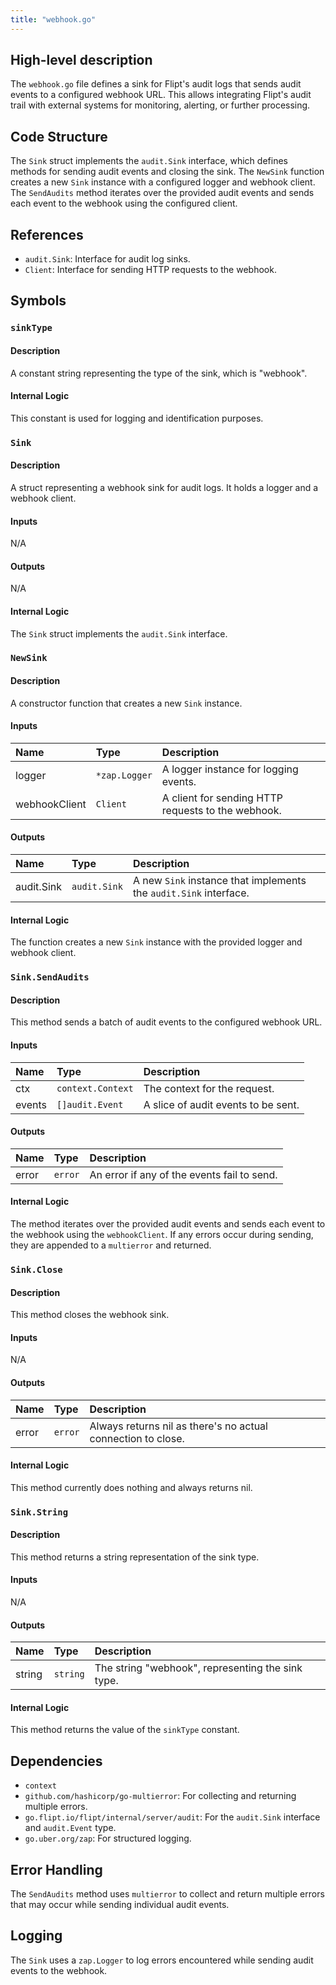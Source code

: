 ```yaml
---
title: "webhook.go"
---
```


## High-level description
The `webhook.go` file defines a sink for Flipt's audit logs that sends audit events to a configured webhook URL. This allows integrating Flipt's audit trail with external systems for monitoring, alerting, or further processing.

## Code Structure
The `Sink` struct implements the `audit.Sink` interface, which defines methods for sending audit events and closing the sink. The `NewSink` function creates a new `Sink` instance with a configured logger and webhook client. The `SendAudits` method iterates over the provided audit events and sends each event to the webhook using the configured client.

## References
- `audit.Sink`: Interface for audit log sinks.
- `Client`: Interface for sending HTTP requests to the webhook.

## Symbols

### `sinkType`
#### Description
A constant string representing the type of the sink, which is "webhook".

#### Internal Logic
This constant is used for logging and identification purposes.

### `Sink`
#### Description
A struct representing a webhook sink for audit logs. It holds a logger and a webhook client.

#### Inputs
N/A

#### Outputs
N/A

#### Internal Logic
The `Sink` struct implements the `audit.Sink` interface.

### `NewSink`
#### Description
A constructor function that creates a new `Sink` instance.

#### Inputs
| Name | Type | Description |
|:-----|:-----|:------------|
| logger | `*zap.Logger` | A logger instance for logging events. |
| webhookClient | `Client` | A client for sending HTTP requests to the webhook. |

#### Outputs
| Name | Type | Description |
|:-----|:-----|:------------|
| audit.Sink | `audit.Sink` | A new `Sink` instance that implements the `audit.Sink` interface. |

#### Internal Logic
The function creates a new `Sink` instance with the provided logger and webhook client.

### `Sink.SendAudits`
#### Description
This method sends a batch of audit events to the configured webhook URL.

#### Inputs
| Name | Type | Description |
|:-----|:-----|:------------|
| ctx | `context.Context` | The context for the request. |
| events | `[]audit.Event` | A slice of audit events to be sent. |

#### Outputs
| Name | Type | Description |
|:-----|:-----|:------------|
| error | `error` | An error if any of the events fail to send. |

#### Internal Logic
The method iterates over the provided audit events and sends each event to the webhook using the `webhookClient`. If any errors occur during sending, they are appended to a `multierror` and returned.

### `Sink.Close`
#### Description
This method closes the webhook sink.

#### Inputs
N/A

#### Outputs
| Name | Type | Description |
|:-----|:-----|:------------|
| error | `error` | Always returns nil as there's no actual connection to close. |

#### Internal Logic
This method currently does nothing and always returns nil.

### `Sink.String`
#### Description
This method returns a string representation of the sink type.

#### Inputs
N/A

#### Outputs
| Name | Type | Description |
|:-----|:-----|:------------|
| string | `string` | The string "webhook", representing the sink type. |

#### Internal Logic
This method returns the value of the `sinkType` constant.

## Dependencies
- `context`
- `github.com/hashicorp/go-multierror`: For collecting and returning multiple errors.
- `go.flipt.io/flipt/internal/server/audit`: For the `audit.Sink` interface and `audit.Event` type.
- `go.uber.org/zap`: For structured logging.

## Error Handling
The `SendAudits` method uses `multierror` to collect and return multiple errors that may occur while sending individual audit events.

## Logging
The `Sink` uses a `zap.Logger` to log errors encountered while sending audit events to the webhook.
